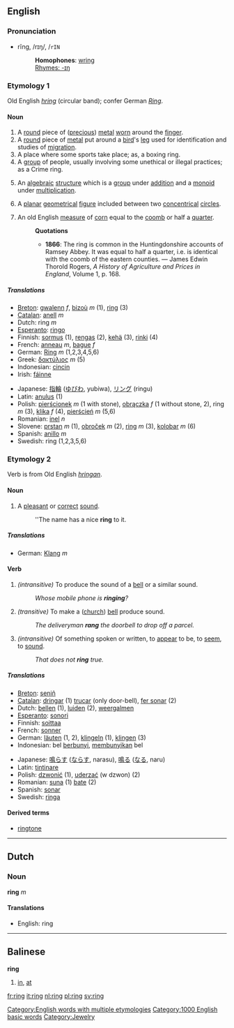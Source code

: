 ==English==
=== Pronunciation ===
*rĭng, /rɪŋ/, /<tt>rIN</tt>
*:'''Homophones''': [[wring]]
*:[[Rhymes:English:-ɪŋ|Rhymes: -ɪŋ]]

===Etymology 1===
Old English ''[[hring]]'' (circular band); confer German ''[[Ring]]''.

==== Noun ====
{{en-noun|ring|rings}}

# A [[round]] piece of ([[precious]]) [[metal]] [[worn]] around the [[finger]].
# A [[round]] piece of [[metal]] put around a [[bird]]'s [[leg]] used for identification and studies of [[migration]].
# A place where some sports take place; as, a boxing ring.
# A [[group]] of people, usually involving some unethical or illegal practices; as a Crime ring.
# {{mathematics}} An [[algebraic]] [[structure]] which is a [[group]] under [[addition]] and a [[monoid]] under [[multiplication]].
# {{geometry}} A [[planar]] [[geometrical]] [[figure]] included between two [[concentrical]] [[circle]]s.
#<!--Verify etymology, please--> An old English [[measure]] of [[corn]] equal to the [[coomb]] or half a [[quarter]].
#:'''Quotations'''
#:*'''1866''': The ring is common in the Huntingdonshire accounts of Ramsey Abbey.  It was equal to half a quarter, i.e. is identical with the coomb of the eastern counties. &mdash; James Edwin Thorold Rogers, ''A History of Agriculture and Prices in England'', Volume 1, p. 168.

===== Translations =====
{{top}}
*[[Breton]]: [[gwalenn]] ''f'', [[bizoù]] ''m'' (1), [[ring]] (3)
*[[Catalan]]: [[anell]] ''m''
*Dutch: ring ''m''
*[[Esperanto]]: [[ringo]]
*Finnish: [[sormus]] (1), [[rengas]] (2), [[kehä]] (3), [[rinki]] (4)
*French: [[anneau]] ''m'', [[bague]] ''f''
*German: [[Ring]] ''m'' (1,2,3,4,5,6)
*Greek: [[δακτύλιος]] ''m'' (5) 
*Indonesian: [[cincin]]
*Irish: [[fáinne]]
{{mid}}
*Japanese: [[指輪]] ([[ゆびわ]], yubiwa), [[リング]] (ringu)
*Latin: [[anulus]] (1)
*Polish: [[pierścionek]] ''m'' (1 with stone), [[obrączka]] ''f'' (1 without stone, 2), ring ''m'' (3), [[klika]] ''f'' (4), [[pierścień]] ''m'' (5,6)
*Romanian: [[inel]] ''n''
*Slovene: [[prstan]] ''m'' (1), [[obroček]] ''m'' (2), [[ring]] ''m'' (3), [[kolobar]] ''m'' (6)
*Spanish: [[anillo]] ''m''
*Swedish: ring (1,2,3,5,6)
{{bottom}}

===Etymology 2===
Verb is from Old English ''[[hringan]]''.
====Noun====
{{en-noun|ring|rings}}
# A [[pleasant]] or [[correct]] [[sound]].
#:''The name has a nice '''ring''' to it.
=====Translations=====
{{top}}
*German: [[Klang]] ''m''
{{mid}}
{{bottom}}

==== Verb ====
{{irregverb|'''to ring'''|'''[[rings]]'''|'''[[rang]]'''|'''[[rung]]'''|'''[[ringing]]'''}}

#''(intransitive)'' To produce the sound of a [[bell]] or a similar sound.
#:''Whose mobile phone is '''ringing'''?''
#''(transitive)'' To make a ([[church]]) [[bell]] produce sound.
#:''The deliveryman '''rang''' the doorbell to drop off a parcel.''
#''(intransitive)'' Of something spoken or written, to [[appear]] to be, to [[seem]], to [[sound]].
#:''That does not '''ring''' true.''
===== Translations =====
{{top}}
*[[Breton]]: [[seniñ]]
*[[Catalan]]: [[dringar]] (1) [[trucar]] (only door-bell), [[fer sonar]] (2)
*Dutch: [[bellen]] (1), [[luiden]] (2), [[weergalmen]]
*[[Esperanto]]: [[sonori]]
*Finnish: [[soittaa]]
*French: [[sonner]]
*German: [[läuten]] (1, 2), [[klingeln]] (1), [[klingen]] (3)
*Indonesian: bel [[bunyi|berbunyi]], [[bunyi|membunyikan]] bel
{{mid}}
*Japanese: [[鳴らす]] ([[ならす]], narasu), [[鳴る]] ([[なる]], naru)
*Latin: [[tintinare]]
*Polish: [[dzwonić]] (1), [[uderzać]] (w dzwon) (2) 
*Romanian: [[suna]] (1) [[bate]] (2)
*Spanish: [[sonar]]
*Swedish: [[ringa]]
{{bottom}}

====Derived terms====
*[[ringtone]]


[[Category:English words with multiple etymologies]]

----

==Dutch ==
=== Noun ===
'''ring''' ''m''

==== Translations ====
*English: ring

----

==Balinese==
'''ring'''

# [[in]], [[at]]

[[Category:1000 English basic words]]
[[Category:Jewelry]]

[[fr:ring]]
[[it:ring]]
[[nl:ring]]
[[pl:ring]]
[[sv:ring]]
